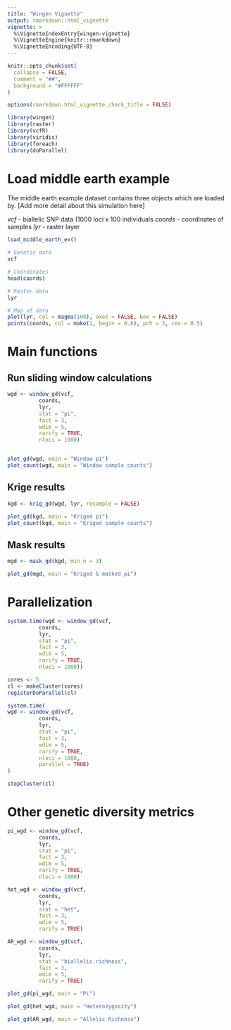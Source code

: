 ```yaml
---
title: "Wingen Vignette"
output: rmarkdown::html_vignette
vignette: >
  %\VignetteIndexEntry{wingen-vignette}
  %\VignetteEngine{knitr::rmarkdown}
  %\VignetteEncoding{UTF-8}
---
```


```r
knitr::opts_chunk$set(
  collapse = FALSE,
  comment = "##",
  background = "#FFFFFF"
)

options(rmarkdown.html_vignette.check_title = FALSE)
```

```r
library(wingen)
library(raster)
library(vcfR)
library(viridis)
library(foreach)
library(doParallel)
```

# Load middle earth example

The middle earth example dataset contains three objects which are loaded by. [Add more detail about this simulation here] \code{load_middle_earth_ex()}

*vcf* - biallelic SNP data (1000 loci x 100 individuals
*coords* - coordinates of samples
*lyr* - raster layer

```r
load_middle_earth_ex()

# Genetic data
vcf

# Coordinates
head(coords)

# Raster data
lyr

# Map of data
plot(lyr, col = magma(100), axes = FALSE, box = FALSE)
points(coords, col = mako(1, begin = 0.8), pch = 3, cex = 0.5)
```

# Main functions

## Run sliding window calculations

```r
wgd <- window_gd(vcf,
          coords,
          lyr,
          stat = "pi",
          fact = 3,
          wdim = 5,
          rarify = TRUE,
          nloci = 1000)


plot_gd(wgd, main = "Window pi")
plot_count(wgd, main = "Window sample counts")
```

## Krige results

```r
kgd <- krig_gd(wgd, lyr, resample = FALSE)

plot_gd(kgd, main = "Kriged pi")
plot_count(kgd, main = "Kriged sample counts")
```

## Mask results

```r
mgd <- mask_gd(kgd, min_n = 3)

plot_gd(mgd, main = "Kriged & masked pi")
```


# Parallelization

```r
system.time(wgd <- window_gd(vcf,
          coords,
          lyr,
          stat = "pi",
          fact = 3,
          wdim = 5,
          rarify = TRUE,
          nloci = 1000))
```

```r
cores <- 5
cl <- makeCluster(cores)
registerDoParallel(cl)

system.time(
wgd <- window_gd(vcf,
          coords,
          lyr,
          stat = "pi",
          fact = 3,
          wdim = 5,
          rarify = TRUE,
          nloci = 1000, 
          parallel = TRUE)
)

stopCluster(cl)
```

# Other genetic diversity metrics

```r
pi_wgd <- window_gd(vcf,
          coords,
          lyr,
          stat = "pi",
          fact = 3,
          wdim = 5,
          rarify = TRUE,
          nloci = 1000)

het_wgd <- window_gd(vcf,
          coords,
          lyr,
          stat = "het",
          fact = 3,
          wdim = 5,
          rarify = TRUE)

AR_wgd <- window_gd(vcf,
          coords,
          lyr,
          stat = "biallelic.richness",
          fact = 3,
          wdim = 5,
          rarify = TRUE)
```


```r
plot_gd(pi_wgd, main = "Pi")

plot_gd(het_wgd, main = "Heterozygosity")

plot_gd(AR_wgd, main = "Allelic Richness")
```

